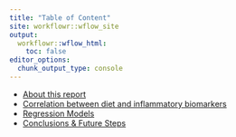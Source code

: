 ```yaml
---
title: "Table of Content"
site: workflowr::wflow_site
output:
  workflowr::wflow_html:
    toc: false
editor_options:
  chunk_output_type: console
---
```


- [About this report](modifications.html)
- [Correlation between diet and inflammatory biomarkers](Correlations_Nutrition_Inflammation.html)
- [Regression Models](linear_models.html)
- [Conclusions & Future Steps](conclusion.html)
